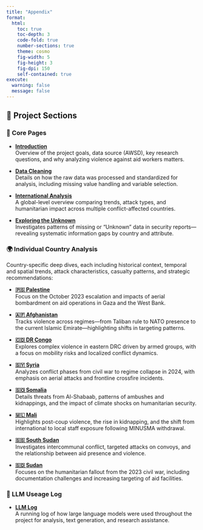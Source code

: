 ```yaml
---
title: "Appendix"
format:
  html:
    toc: true
    toc-depth: 3
    code-fold: true
    number-sections: true
    theme: cosmo
    fig-width: 5
    fig-height: 3
    fig-dpi: 150
    self-contained: true
execute:
  warning: false
  message: false
---
```


## 📂 Project Sections

### 🔹 Core Pages

- [**Introduction**](intro.qmd)  
  Overview of the project goals, data source (AWSD), key research questions, and why analyzing violence against aid workers matters.

- [**Data Cleaning**](data_cleaning.qmd)  
  Details on how the raw data was processed and standardized for analysis, including missing value handling and variable selection.

- [**International Analysis**](international.qmd)  
  A global-level overview comparing trends, attack types, and humanitarian impact across multiple conflict-affected countries.

- [**Exploring the Unknown**](unknown.qmd)  
  Investigates patterns of missing or "Unknown" data in security reports—revealing systematic information gaps by country and attribute.

### 🌍 Individual Country Analysis  
Country-specific deep dives, each including historical context, temporal and spatial trends, attack characteristics, casualty patterns, and strategic recommendations:

- [**🇵🇸 Palestine**](palestine.qmd)  
  Focus on the October 2023 escalation and impacts of aerial bombardment on aid operations in Gaza and the West Bank.

- [**🇦🇫 Afghanistan**](af.qmd)  
  Tracks violence across regimes—from Taliban rule to NATO presence to the current Islamic Emirate—highlighting shifts in targeting patterns.

- [**🇨🇩 DR Congo**](dr.qmd)  
  Explores complex violence in eastern DRC driven by armed groups, with a focus on mobility risks and localized conflict dynamics.

- [**🇸🇾 Syria**](syria.qmd)  
  Analyzes conflict phases from civil war to regime collapse in 2024, with emphasis on aerial attacks and frontline crossfire incidents.

- [**🇸🇴 Somalia**](somolia.qmd)  
  Details threats from Al-Shabaab, patterns of ambushes and kidnappings, and the impact of climate shocks on humanitarian security.

- [**🇲🇱 Mali**](mali.qmd)  
  Highlights post-coup violence, the rise in kidnapping, and the shift from international to local staff exposure following MINUSMA withdrawal.

- [**🇸🇸 South Sudan**](southsudan.qmd)  
  Investigates intercommunal conflict, targeted attacks on convoys, and the relationship between aid presence and violence.

- [**🇸🇩 Sudan**](sudan.qmd)  
  Focuses on the humanitarian fallout from the 2023 civil war, including documentation challenges and increasing targeting of aid facilities.

### 🤖 LLM Useage Log

- [**LLM Log**](llm.qmd)  
  A running log of how large language models were used throughout the project for analysis, text generation, and research assistance.
